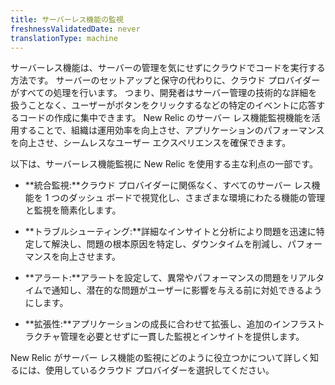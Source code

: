 ```yaml
---
title: サーバーレス機能の監視
freshnessValidatedDate: never
translationType: machine
---
```


サーバーレス機能は、サーバーの管理を気にせずにクラウドでコードを実行する方法です。 サーバーのセットアップと保守の代わりに、クラウド プロバイダーがすべての処理を行います。 つまり、開発者はサーバー管理の技術的な詳細を扱うことなく、ユーザーがボタンをクリックするなどの特定のイベントに応答するコードの作成に集中できます。 New Relic のサーバー レス機能監視機能を活用することで、組織は運用効率を向上させ、アプリケーションのパフォーマンスを向上させ、シームレスなユーザー エクスペリエンスを確保できます。

以下は、サーバーレス機能監視に New Relic を使用する主な利点の一部です。

* **統合監視:**クラウド プロバイダーに関係なく、すべてのサーバー レス機能を 1 つのダッシュ ボードで視覚化し、さまざまな環境にわたる機能の管理と監視を簡素化します。

* **トラブルシューティング:**詳細なインサイトと分析により問題を迅速に特定して解決し、問題の根本原因を特定し、ダウンタイムを削減し、パフォーマンスを向上させます。

* **アラート:**アラートを設定して、異常やパフォーマンスの問題をリアルタイムで通知し、潜在的な問題がユーザーに影響を与える前に対処できるようにします。

* **拡張性:**アプリケーションの成長に合わせて拡張し、追加のインフラストラクチャ管理を必要とせずに一貫した監視とインサイトを提供します。

New Relic がサーバー レス機能の監視にどのように役立つかについて詳しく知るには、使用しているクラウド プロバイダーを選択してください。

<LandingPageTileGrid>
  <LandingPageTile title="AWS Lambda" href="/docs/serverless-function-monitoring/aws-lambda-monitoring/get-started/monitoring-aws-lambda-serverless-monitoring" icon="logo-aws" />

  <LandingPageTile title="Azure Functions" href="/docs/integrations/microsoft-azure-integrations/azure-integrations-list/azure-functions-monitoring-integration" icon="logo-azure" />

  <LandingPageTile title="Google Cloud Functions" href="/docs/integrations/google-cloud-platform-integrations/gcp-integrations-list/google-cloud-functions-monitoring-integration" icon="logo-gcloud" />
</LandingPageTileGrid>
